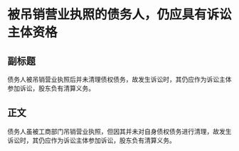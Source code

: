 # 被吊销营业执照的债务人，仍应具有诉讼主体资格
## 副标题
债务人被吊销营业执照后并未清理债权债务，故发生诉讼时，其仍应作为诉讼主体参加诉讼，股东负有清算义务。
## 正文
债务人虽被工商部门吊销营业执照，但因其并未对自身债权债务进行清理，故发生诉讼时，其仍应作为诉讼主体参加诉讼，股东负有清算义务。